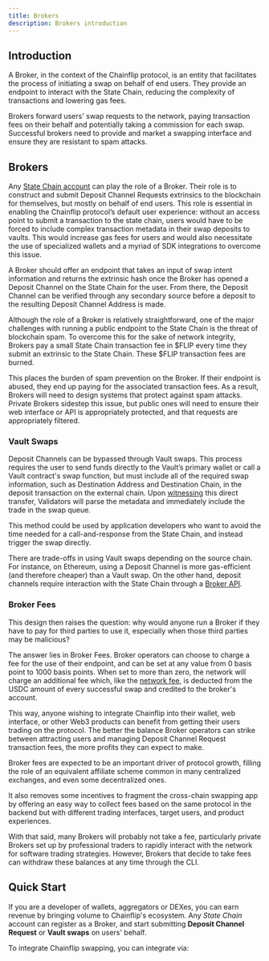 ```yaml
---
title: Brokers
description: Brokers introduction
---
```



## Introduction

A Broker, in the context of the Chainflip protocol, is an entity that facilitates the process of initiating a swap on behalf of end users. They provide an endpoint to interact with the State Chain, reducing the complexity of transactions and lowering gas fees.

Brokers forward users' swap requests to the network, paying transaction fees on their behalf and potentially taking a commission for each swap. Successful brokers need to provide and market a swapping interface and ensure they are resistant to spam attacks.



## Brokers

Any [State Chain account](/protocol/protocol-overview#the-state-chain) can play the role of a Broker. Their role is to construct and submit Deposit Channel Requests extrinsics to the blockchain for themselves, but mostly on behalf of end users. This role is essential in enabling the Chainflip protocol’s default user experience: without an access point to submit a transaction to the state chain, users would have to be forced to include complex transaction metadata in their swap deposits to vaults. This would increase gas fees for users and would also necessitate the use of specialized wallets and a myriad of SDK integrations to overcome this issue.

A Broker should offer an endpoint that takes an input of swap intent information and returns the extrinsic hash once the Broker has opened a Deposit Channel on the State Chain for the user. From there, the Deposit Channel can be verified through any secondary source before a deposit to the resulting Deposit Channel Address is made.

Although the role of a Broker is relatively straightforward, one of the major challenges with running a public endpoint to the State Chain is the threat of blockchain spam. To overcome this for the sake of network integrity, Brokers pay a small State Chain transaction fee in \$FLIP every time they submit an extrinsic to the State Chain. These $FLIP transaction fees are burned.

This places the burden of spam prevention on the Broker. If their endpoint is abused, they end up paying for the associated transaction fees. As a result, Brokers will need to design systems that protect against spam attacks. Private Brokers sidestep this issue, but public ones will need to ensure their web interface or API is appropriately protected, and that requests are appropriately filtered.

### Vault Swaps

Deposit Channels can be bypassed through Vault swaps. This process requires the user to send funds directly to the Vault’s primary wallet or call a Vault contract's swap function, but must include all of the required swap information, such as Destination Address and Destination Chain, in the deposit transaction on the external chain. Upon [witnessing](/protocol/ingress-witnessing-deposits) this direct transfer, Validators will parse the metadata and immediately include the trade in the swap queue.

This method could be used by application developers who want to avoid the time needed for a call-and-response from the State Chain, and instead trigger the swap directly.

There are trade-offs in using Vault swaps depending on the source chain. For instance, on Ethereum, using a Deposit Channel is more gas-efficient (and therefore cheaper) than a Vault swap. On the other hand, deposit channels require interaction with the State Chain through a [Broker API](/brokers/broker-api).

### Broker Fees

This design then raises the question: why would anyone run a Broker if they have to pay for third parties to use it, especially when those third parties may be malicious?

The answer lies in Broker Fees. Broker operators can choose to charge a fee for the use of their endpoint, and can be set at any value from 0 basis point to 1000 basis points.
When set to more than zero, the network will charge an additional fee which, like the [network fee](/protocol/token-economics/incentive-design-emission-and-burning#the-network-fee), is deducted from the USDC amount of every successful swap and credited to the broker's account.

This way, anyone wishing to integrate Chainflip into their wallet, web interface, or other Web3 products can benefit from getting their users trading on the protocol. The better the balance Broker operators can strike between attracting users and managing Deposit Channel Request transaction fees, the more profits they can expect to make.

Broker fees are expected to be an important driver of protocol growth, filling the role of an equivalent affiliate scheme common in many centralized exchanges, and even some decentralized ones.

It also removes some incentives to fragment the cross-chain swapping app by offering an easy way to collect fees based on the same protocol in the backend but with different trading interfaces, target users, and product experiences.

With that said, many Brokers will probably not take a fee, particularly private Brokers set up by professional traders to rapidly interact with the network for software trading strategies. However, Brokers that decide to take fees can withdraw these balances at any time through the CLI.


## Quick Start

If you are a developer of wallets, aggregators or DEXes, you can earn revenue by bringing volume to Chainflip's ecosystem. Any _State Chain_ account can register as a Broker, and start submitting **Deposit Channel Request** or  **Vault swaps** on users' behalf.

To integrate Chainflip swapping, you can integrate via:

<Cards num={2}>
    <Cards.Card arrow title="Deposit Channels Swaps" href="brokers/broker-deposit-channels-swaps">
        <ThemedImage
            lightSrc="/assets/deposit-channel-light.png"
            darkSrc="/assets/deposit-channel-dark.png"
            alt="deposit-channel-swaps"
            width={1293}
            height={727}
        />
    </Cards.Card>
    <Cards.Card arrow title="Vault Swaps" href="brokers/broker-vault-swaps">
        <ThemedImage
            lightSrc="/assets/vault-swaps-light.png"
            darkSrc="/assets/vault-swaps-dark.png"
            alt="vault-swaps"
            width={1293}
            height={727}
        />
    </Cards.Card>
</Cards>
